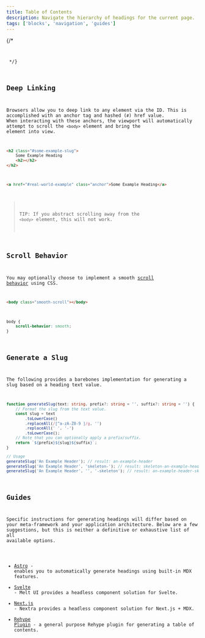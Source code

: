 ```yaml
---
title: Table of Contents
description: Navigate the hierarchy of headings for the current page.
tags: ['blocks', 'navigation', 'guides']
---
```



{/\* <Preview client:visible>
<Fragment slot="preview">
<Default />
</Fragment>
<Fragment slot="code">
<Code code={DefaultRaw} lang="astro" />
</Fragment>

</Preview> */}

## Deep Linking

Browsers allow you to deep link to any element via the ID. This is accomplished with an anchor tag and hashed (`#`) href value. When interacting with these anchors, the viewport will automatically attempt to scroll the `<body>` element and bring the element into view.

```html
<h2 class="#some-example-slug">
	Some Example Heading
	<h2></h2>
</h2>
```

```html
<a href="#real-world-example" class="anchor">Some Example Heading</a>
```

> TIP: If you abstract scrolling away from the `<body>` element, this will not work.

## Scroll Behavior

You may optionally choose to implement a smooth [scroll behavior](https://developer.mozilla.org/en-US/docs/Web/CSS/scroll-behavior) using CSS.

```html
<body class="smooth-scroll"></body>
```

```css
body {
	scroll-behavior: smooth;
}
```

## Generate a Slug

The following provides a barebones implementation for generating a slug based on a heading text value.

```ts
function generateSlug(text: string, prefix?: string = '', suffix?: string = '') {
	// Format the slug from the text value.
	const slug = text
		.toLowerCase()
		.replaceAll(/[^a-zA-Z0-9 ]/g, '')
		.replaceAll(' ', '-')
		.toLowerCase();
	// Note that you can optionally apply a prefix/suffix.
	return `${prefix}${slug}${suffix}`;
}

// Usage
generateSlug('An Example Header'); // result: an-example-header
generateSlug('An Example Header', 'skeleton-'); // result: skeleton-an-example-header
generateSlug('An Example Header', '', '-skeleton'); // result: an-example-header-skeleton
```

## Guides

Specific instructions for generating headings will differ based on your meta-framework and your application architecture. Below are a few suggestions, but this is neither a definitive or exhaustive list of all available options.

- [Astro](https://kld.dev/building-table-of-contents/) - enables you to automatically generate headings using built-in MDX features.
- [Svelte](https://www.melt-ui.com/docs/builders/table-of-contents) - Melt UI provides a headless component solution for Svelte.
- [Next.js](https://nextra.site/docs/docs-theme/theme-configuration#toc-sidebar) - Nextra provides a headless component solution for Next.js + MDX.
- [Rehype Plugin](https://github.com/stefanprobst/rehype-extract-toc) - a general purpose Rehype plugin for generating a table of contents.
